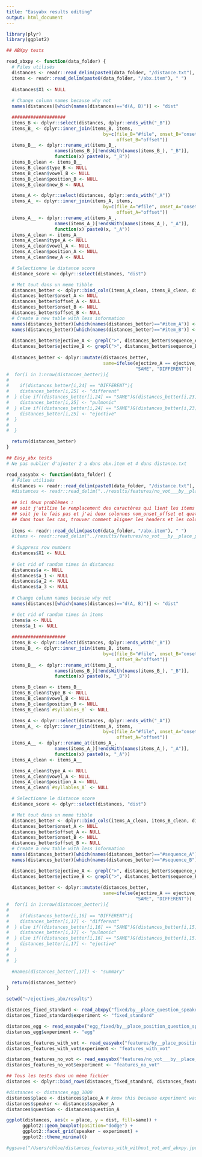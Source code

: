 ```yaml
---
title: "Easyabx results editing"
output: html_document
---
```

```r
library(plyr)
library(ggplot2)
```

```r
## ABXpy tests

read_abxpy <- function(data_folder) {
  # Files utilisés
  distances <- readr::read_delim(paste0(data_folder, "/distance.txt"), " ")
  items <- readr::read_delim(paste0(data_folder, "/abx.item"), " ")
  
  distances$X1 <- NULL
  
  # Change column names because why not
  names(distances)[which(names(distances)=="d(A, B)")] <- "dist"

  ####################
  items_B <- dplyr::select(distances, dplyr::ends_with("_B"))
  items_B_ <- dplyr::inner_join(items_B, items,
                                    by=c(file_B="#file", onset_B="onset", 
                                         offset_B="offset"))
  items_B__ <- dplyr::rename_at(items_B_, 
                  names(items_B_)[!endsWith(names(items_B_), "_B")], 
                  function(x) paste0(x, "_B"))
  items_B_clean <- items_B__
  items_B_clean$type_B <- NULL
  items_B_clean$vowel_B <- NULL
  items_B_clean$position_B <- NULL
  items_B_clean$new_B <- NULL

  items_A <- dplyr::select(distances, dplyr::ends_with("_A"))
  items_A_ <- dplyr::inner_join(items_A, items,
                                    by=c(file_A="#file", onset_A="onset", 
                                         offset_A="offset"))
  items_A__ <- dplyr::rename_at(items_A_, 
                  names(items_A_)[!endsWith(names(items_A_), "_A")], 
                  function(x) paste0(x, "_A"))
  items_A_clean <- items_A__
  items_A_clean$type_A <- NULL
  items_A_clean$vowel_A <- NULL
  items_A_clean$position_A <- NULL
  items_A_clean$new_A <- NULL

  # Selectionne le distance score
  distance_score <- dplyr::select(distances, "dist")

  # Met tout dans un meme tibble
  distances_better <- dplyr::bind_cols(items_A_clean, items_B_clean, distance_score)
  distances_better$onset_A <- NULL
  distances_better$offset_A <- NULL
  distances_better$onset_B <- NULL
  distances_better$offset_B <- NULL
  # Create a new table with less information                   
  names(distances_better)[which(names(distances_better)=="#item_A")] <- "item_A"
  names(distances_better)[which(names(distances_better)=="#item_B")] <- "item_B"
  
  distances_better$ejective_A <- grepl(">", distances_better$sequence_A)
  distances_better$ejective_B <- grepl(">", distances_better$sequence_B)
  
  distances_better <- dplyr::mutate(distances_better,
                                    same=ifelse(ejective_A == ejective_B,
                                                "SAME", "DIFFERENT"))
#  for(i in 1:nrow(distances_better)){
#    
#    if(distances_better[i,24] == "DIFFERENT"){
#    distances_better[i,25] <- "different"
#  } else if((distances_better[i,24] == "SAME")&(distances_better[i,23] == "FALSE")){
#    distances_better[i,25] <- "pulmonic"
#  } else if((distances_better[i,24] == "SAME")&(distances_better[i,23] == "TRUE")){
#    distances_better[i,25] <- "ejective"
#  }
#
#  }

  return(distances_better)
}

```

```r
## Easy_abx tests
# Ne pas oublier d'ajouter 2 a dans abx.item et 4 dans distance.txt

read_easyabx <- function(data_folder) {
  # Files utilisés
  distances <- readr::read_delim(paste0(data_folder, "/distance.txt"), " ")
  #distances <- readr::read_delim("../results/features/no_vot___by__place_position_question_speaker_vowel/distance.txt", " ")
  
  ## ici deux problèmes : 
  ## soit j'utilise le remplacement des caractères qui lient les items et j'ai trop de colonnes
  ## soit je le fais pas et j'ai deux colonnes nom_onset_offset et quatre noms de colonnes random
  ## dans tous les cas, trouver comment aligner les headers et les colonnes
  
  items <- readr::read_delim(paste0(data_folder, "/abx.item"), " ")
  #items <- readr::read_delim("../results/features/no_vot___by__place_position_question_speaker_vowel/abx.item", " ")
  
  # Suppress row numbers
  distances$X1 <- NULL
  
  # Get rid of random times in distances
  distances$a <- NULL
  distances$a_1 <- NULL
  distances$a_2 <- NULL
  distances$a_3 <- NULL
  
  # Change column names because why not
  names(distances)[which(names(distances)=="d(A, B)")] <- "dist"

  # Get rid of random times in items
  items$a <- NULL
  items$a_1 <- NULL
  
  ####################
  items_B <- dplyr::select(distances, dplyr::ends_with("_B"))
  items_B_ <- dplyr::inner_join(items_B, items,
                                    by=c(file_B="#file", onset_B="onset", 
                                         offset_B="offset"))
  items_B__ <- dplyr::rename_at(items_B_, 
                  names(items_B_)[!endsWith(names(items_B_), "_B")], 
                  function(x) paste0(x, "_B"))

  items_B_clean <- items_B__
  items_B_clean$type_B <- NULL
  items_B_clean$vowel_B <- NULL
  items_B_clean$position_B <- NULL
  items_B_clean$`#syllables_B` <- NULL

  items_A <- dplyr::select(distances, dplyr::ends_with("_A"))
  items_A_ <- dplyr::inner_join(items_A, items,
                                    by=c(file_A="#file", onset_A="onset", 
                                         offset_A="offset"))
  items_A__ <- dplyr::rename_at(items_A_, 
                  names(items_A_)[!endsWith(names(items_A_), "_A")], 
                  function(x) paste0(x, "_A"))
  items_A_clean <- items_A__

  items_A_clean$type_A <- NULL
  items_A_clean$vowel_A <- NULL
  items_A_clean$position_A <- NULL
  items_A_clean$`#syllables_A` <- NULL

  # Selectionne le distance score
  distance_score <- dplyr::select(distances, "dist")

  # Met tout dans un meme tibble
  distances_better <- dplyr::bind_cols(items_A_clean, items_B_clean, distance_score)
  distances_better$onset_A <- NULL
  distances_better$offset_A <- NULL
  distances_better$onset_B <- NULL
  distances_better$offset_B <- NULL
  # Create a new table with less information                   
  names(distances_better)[which(names(distances_better)=="#sequence_A")] <- "sequence_A"
  names(distances_better)[which(names(distances_better)=="#sequence_B")] <- "sequence_B"

  distances_better$ejective_A <- grepl(">", distances_better$sequence_A)
  distances_better$ejective_B <- grepl(">", distances_better$sequence_B)
  
  distances_better <- dplyr::mutate(distances_better,
                                    same=ifelse(ejective_A == ejective_B,
                                                "SAME", "DIFFERENT"))
#  for(i in 1:nrow(distances_better)){
#    
#    if(distances_better[i,16] == "DIFFERENT"){
#    distances_better[i,17] <- "different"
#  } else if((distances_better[i,16] == "SAME")&(distances_better[i,15] == "FALSE")){
#    distances_better[i,17] <- "pulmonic"
#  } else if((distances_better[i,16] == "SAME")&(distances_better[i,15] == "TRUE")){
#    distances_better[i,17] <- "ejective"
#  }
#
#  }

  #names(distances_better[,17]) <- "summary"

  return(distances_better)
}

```


```r
setwd("~/ejectives_abx/results")

distances_fixed_standard <- read_abxpy("fixed/by__place_question_speaker_vowel")
distances_fixed_standard$experiment <- "fixed_standard"

distances_egg <- read_easyabx("egg_fixed/by__place_position_question_speaker_vowel")
distances_egg$experiment <- "egg"

distances_features_with_vot <- read_easyabx("features/by__place_position_question_speaker_vowel")
distances_features_with_vot$experiment <- "features_with_vot"

distances_features_no_vot <- read_easyabx("features/no_vot___by__place_position_question_speaker_vowel")
distances_features_no_vot$experiment <- "features_no_vot"

## Tous les tests dans un même fichier
distances <- dplyr::bind_rows(distances_fixed_standard, distances_features_with_vot, distances_features_no_vot)

#distances <- distances_egg_1000
distances$place <- distances$place_A # know this because experiment was BY place, speaker
distances$speaker <- distances$speaker_A 
distances$question <- distances$question_A 

```


```r
ggplot(distances, aes(x = place, y = dist, fill=same)) + 
      ggplot2::geom_boxplot(position="dodge") +
      ggplot2::facet_grid(speaker ~ experiment) +
      ggplot2::theme_minimal()

#ggsave("/Users/chloe/distances_features_with_without_vot_and_abxpy.jpeg", width = 15, height = 8)
```

